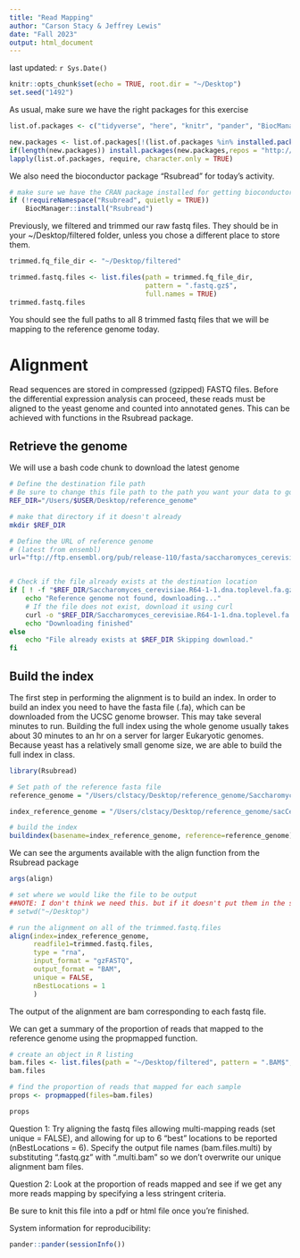 ```yaml
---
title: "Read Mapping"
author: "Carson Stacy & Jeffrey Lewis"
date: "Fall 2023"
output: html_document
---
```


last updated: `r Sys.Date()`

```r
knitr::opts_chunk$set(echo = TRUE, root.dir = "~/Desktop")
set.seed("1492")
```


As usual, make sure we have the right packages for this exercise

```r
list.of.packages <- c("tidyverse", "here", "knitr", "pander", "BiocManager")

new.packages <- list.of.packages[!(list.of.packages %in% installed.packages()[,"Package"])]
if(length(new.packages)) install.packages(new.packages,repos = "http://cran.us.r-project.org")
lapply(list.of.packages, require, character.only = TRUE)

```

We also need the bioconductor package "Rsubread" for today's activity.

```r
# make sure we have the CRAN package installed for getting bioconductor packages
if (!requireNamespace("Rsubread", quietly = TRUE))
    BiocManager::install("Rsubread")
```

Previously, we filtered and trimmed our raw fastq files. They should be in your ~/Desktop/filtered folder, unless you chose a different place to store them.
```r

trimmed.fq_file_dir <- "~/Desktop/filtered"

trimmed.fastq.files <- list.files(path = trimmed.fq_file_dir, 
                                  pattern = ".fastq.gz$", 
                                  full.names = TRUE)
trimmed.fastq.files
```

You should see the full paths to all 8 trimmed fastq files that we will be mapping to the reference genome today.

# Alignment

Read sequences are stored in compressed (gzipped) FASTQ files. Before the differential expression analysis can proceed, these reads must be aligned to the yeast genome and counted into annotated genes. This can be achieved with functions in the Rsubread package.

## Retrieve the genome

We will use a bash code chunk to download the latest genome
```bash
# Define the destination file path
# Be sure to change this file path to the path you want your data to go
REF_DIR="/Users/$USER/Desktop/reference_genome"

# make that directory if it doesn't already
mkdir $REF_DIR

# Define the URL of reference genome
# (latest from ensembl)
url="ftp://ftp.ensembl.org/pub/release-110/fasta/saccharomyces_cerevisiae/dna/Saccharomyces_cerevisiae.R64-1-1.dna.toplevel.fa.gz"


# Check if the file already exists at the destination location
if [ ! -f "$REF_DIR/Saccharomyces_cerevisiae.R64-1-1.dna.toplevel.fa.gz" ]; then
    echo "Reference genome not found, downloading..."
    # If the file does not exist, download it using curl
    curl -o "$REF_DIR/Saccharomyces_cerevisiae.R64-1-1.dna.toplevel.fa.gz" "$url"
    echo "Downloading finished"
else
    echo "File already exists at $REF_DIR Skipping download."
fi
```


## Build the index

The first step in performing the alignment is to build an index. In order to build an index you need to have the fasta file (.fa), which can be downloaded from the UCSC genome browser.  This may take several minutes to run. Building the full index using the whole genome usually takes about 30 minutes to an hr on a server for larger Eukaryotic genomes. Because yeast has a relatively small genome size, we are able to build the full index in class.

```r
library(Rsubread)

# Set path of the reference fasta file
reference_genome = "/Users/clstacy/Desktop/reference_genome/Saccharomyces_cerevisiae.R64-1-1.dna.toplevel.fa.gz"

index_reference_genome = "/Users/clstacy/Desktop/reference_genome/sacCer3"

# build the index
buildindex(basename=index_reference_genome, reference=reference_genome)
```

We can see the arguments available with the align function from the Rsubread package
```r
args(align)
```


```r
# set where we would like the file to be output
##NOTE: I don't think we need this. but if it doesn't put them in the same folder where the trimmed fastq files, then maybe setwd in this chunk.
# setwd("~/Desktop")

# run the alignment on all of the trimmed.fastq.files
align(index=index_reference_genome, 
      readfile1=trimmed.fastq.files,
      type = "rna",
      input_format = "gzFASTQ",
      output_format = "BAM",
      unique = FALSE,
      nBestLocations = 1
      )
```

The output of the alignment are bam corresponding to each fastq file. 

We can get a summary of the proportion of reads that mapped to the reference genome using the propmapped function.

```r
# create an object in R listing
bam.files <- list.files(path = "~/Desktop/filtered", pattern = ".BAM$", full.names = TRUE)
bam.files

# find the proportion of reads that mapped for each sample
props <- propmapped(files=bam.files)

props
```




Question 1: Try aligning the fastq files allowing multi-mapping reads (set unique = FALSE), and allowing for up to 6 “best” locations to be reported (nBestLocations = 6). Specify the output file names (bam.files.multi) by substituting “.fastq.gz” with “.multi.bam” so we don’t overwrite our unique alignment bam files.

Question 2: Look at the proportion of reads mapped and see if we get any more reads mapping by specifying a less stringent criteria.









Be sure to knit this file into a pdf or html file once you're finished.

System information for reproducibility:

```r
pander::pander(sessionInfo())
```

